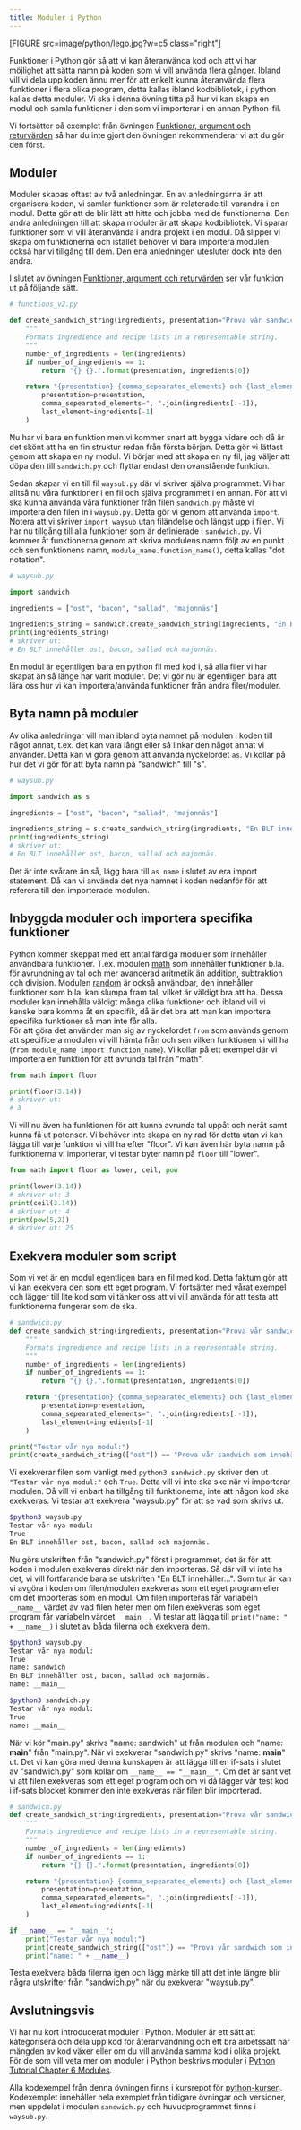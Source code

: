 ```yaml
---
title: Moduler i Python
---
```


[FIGURE src=image/python/lego.jpg?w=c5 class="right"]

Funktioner i Python gör så att vi kan återanvända kod och att vi har möjlighet att sätta namn på koden som vi vill använda flera gånger. Ibland vill vi dela upp koden ännu mer för att enkelt kunna återanvända flera funktioner i flera olika program, detta kallas ibland kodbibliotek, i python kallas detta moduler. Vi ska i denna övning titta på hur vi kan skapa en modul och samla funktioner i den som vi importerar i en annan Python-fil.




Vi fortsätter på exemplet från övningen [Funktioner, argument och returvärden](kunskap/funktioner-argument-och-returvarden-v2) så har du inte gjort den övningen rekommenderar vi att du gör den först.



## Moduler

Moduler skapas oftast av två anledningar. En av anledningarna är att organisera koden, vi samlar funktioner som är relaterade till varandra i en modul. Detta gör att de blir lätt att hitta och jobba med de funktionerna. Den andra anledningen till att skapa moduler är att skapa kodbibliotek. Vi sparar funktioner som vi vill återanvända i andra projekt i en modul. Då slipper vi skapa om funktionerna och istället behöver vi bara importera modulen också har vi tillgång till dem. Den ena anledningen utesluter dock inte den andra.

I slutet av övningen [Funktioner, argument och returvärden](kunskap/funktioner-argument-och-returvarden-v2) ser vår funktion ut på följande sätt.

```python
# functions_v2.py

def create_sandwich_string(ingredients, presentation="Prova vår sandwich som innehåller"):
    """
    Formats ingredience and recipe lists in a representable string.
    """
    number_of_ingredients = len(ingredients)
    if number_of_ingredients == 1:
        return "{} {}.".format(presentation, ingredients[0])

    return "{presentation} {comma_sepearated_elements} och {last_element}.".format(
        presentation=presentation,
        comma_sepearated_elements=", ".join(ingredients[:-1]),
        last_element=ingredients[-1]
    )
```

Nu har vi bara en funktion men vi kommer snart att bygga vidare och då är det skönt att ha en fin struktur redan från första början. Detta gör vi lättast genom att skapa en ny modul. Vi börjar med att skapa en ny fil, jag väljer att döpa den till `sandwich.py` och flyttar endast den ovanstående funktion.

Sedan skapar vi en till fil `waysub.py` där vi skriver själva programmet. Vi har alltså nu våra funktioner i en fil och själva programmet i en annan. För att vi ska kunna använda våra funktioner från filen `sandwich.py` måste vi importera den filen in i `waysub.py`. Detta gör vi genom att använda `import`. Notera att vi skriver `import waysub` utan filändelse och längst upp i filen. Vi har nu tillgång till alla funktioner som är definierade i `sandwich.py`. Vi kommer åt funktionerna genom att skriva modulens namn följt av en punkt `.` och sen funktionens namn, `module_name.function_name()`, detta kallas "dot notation".

```python
# waysub.py

import sandwich

ingredients = ["ost", "bacon", "sallad", "majonnäs"]

ingredients_string = sandwich.create_sandwich_string(ingredients, "En BLT innehåller")
print(ingredients_string)
# skriver ut:
# En BLT innehåller ost, bacon, sallad och majonnäs.
```

En modul är egentligen bara en python fil med kod i, så alla filer vi har skapat än så länge har varit moduler. Det vi gör nu är egentligen bara att lära oss hur vi kan importera/använda funktioner från andra filer/moduler.

## Byta namn på moduler

Av olika anledningar vill man ibland byta namnet på modulen i koden till något annat, t.ex. det kan vara långt eller så linkar den något annat vi använder. Detta kan vi göra genom att använda nyckelordet `as`. Vi kollar på hur det vi gör för att byta namn på "sandwich" till "s".

```python
# waysub.py

import sandwich as s

ingredients = ["ost", "bacon", "sallad", "majonnäs"]

ingredients_string = s.create_sandwich_string(ingredients, "En BLT innehåller")
print(ingredients_string)
# skriver ut:
# En BLT innehåller ost, bacon, sallad och majonnäs.
```

Det är inte svårare än så, lägg bara till `as name` i slutet av era import statement. Då kan vi använda det nya namnet i koden nedanför för att referera till den importerade modulen.

## Inbyggda moduler och importera specifika funktioner

Python kommer skeppat med ett antal färdiga moduler som innehåller användbara funktioner. T.ex. modulen [math](https://docs.python.org/3/library/math.html) som innehåller funktioner b.la. för avrundning av tal och mer avancerad aritmetik än addition, subtraktion och division. Modulen [random](https://docs.python.org/3/library/random.html) är också användbar, den innehåller funktioner som b.la. kan slumpa fram tal, vilket är väldigt bra att ha. Dessa moduler kan innehålla väldigt många olika funktioner och ibland vill vi kanske bara komma åt en specifik, då är det bra att man kan importera specifika funktioner så man inte får alla.  
För att göra det använder man sig av nyckelordet `from` som används genom att specificera modulen vi vill hämta från och sen vilken funktionen vi vill ha (`from module_name import function_name`). Vi kollar på ett exempel där vi importera en funktion för att avrunda tal från "math".

```python
from math import floor

print(floor(3.14))
# skriver ut:
# 3
```

Vi vill nu även ha funktionen för att kunna avrunda tal uppåt och neråt samt kunna få ut potenser. Vi behöver inte skapa en ny rad för detta utan vi kan lägga till varje funktion vi vill ha efter "floor". Vi kan även här byta namn på funktionerna vi importerar, vi testar byter namn på `floor` till "lower".


```python
from math import floor as lower, ceil, pow

print(lower(3.14))
# skriver ut: 3
print(ceil(3.14))
# skriver ut: 4
print(pow(5,2))
# skriver ut: 25
```



## Exekvera moduler som script
Som vi vet är en modul egentligen bara en fil med kod. Detta faktum gör att vi kan exekvera den som ett eget program. Vi fortsätter med vårat exempel och lägger till lite kod som vi tänker oss att vi vill använda för att testa att funktionerna fungerar som de ska.

```python
# sandwich.py
def create_sandwich_string(ingredients, presentation="Prova vår sandwich som innehåller"):
    """
    Formats ingredience and recipe lists in a representable string.
    """
    number_of_ingredients = len(ingredients)
    if number_of_ingredients == 1:
        return "{} {}.".format(presentation, ingredients[0])

    return "{presentation} {comma_sepearated_elements} och {last_element}.".format(
        presentation=presentation,
        comma_sepearated_elements=", ".join(ingredients[:-1]),
        last_element=ingredients[-1]
    )

print("Testar vår nya modul:")
print(create_sandwich_string(["ost"]) == "Prova vår sandwich som innehåller ost.")
```

Vi exekverar filen som vanligt med `python3 sandwich.py` skriver den ut `"Testar vår nya modul:"` och `True`. Detta vill vi inte ska ske när vi importerar modulen. Då vill vi enbart ha tillgång till funktionerna, inte att någon kod ska exekveras. Vi testar att exekvera "waysub.py" för att se vad som skrivs ut.

```bash
$python3 waysub.py
Testar vår nya modul:
True
En BLT innehåller ost, bacon, sallad och majonnäs.
```

Nu görs utskriften från "sandwich.py" först i programmet, det är för att koden i modulen exekveras direkt när den importeras. Så där vill vi inte ha det, vi vill fortfarande bara se utskriften "En BLT innehåller...". Som tur är kan vi avgöra i koden om filen/modulen exekveras som ett eget program eller om det importeras som en modul. Om filen importeras får variabeln `__name__` värdet av vad filen heter men om filen exekveras som eget program får variabeln värdet `__main__`. Vi testar att lägga till `print("name: " + __name__)` i slutet av båda filerna och exekvera dem.

```bash
$python3 waysub.py
Testar vår nya modul:
True
name: sandwich
En BLT innehåller ost, bacon, sallad och majonnäs.
name: __main__

$python3 sandwich.py
Testar vår nya modul:
True
name: __main__
```

När vi kör "main.py" skrivs "name: sandwich" ut från modulen och "name: __main__" från "main.py". När vi exekverar "sandwich.py" skrivs "name: __main__" ut. Det vi kan göra med denna kunskapen är att lägga till en if-sats i slutet av "sandwich.py" som kollar om `__name__ == "__main__"`. Om det är sant vet vi att filen exekveras som ett eget program och om vi då lägger vår test kod i if-sats blocket kommer den inte exekveras när filen blir importerad.

```python
# sandwich.py
def create_sandwich_string(ingredients, presentation="Prova vår sandwich som innehåller"):
    """
    Formats ingredience and recipe lists in a representable string.
    """
    number_of_ingredients = len(ingredients)
    if number_of_ingredients == 1:
        return "{} {}.".format(presentation, ingredients[0])

    return "{presentation} {comma_sepearated_elements} och {last_element}.".format(
        presentation=presentation,
        comma_sepearated_elements=", ".join(ingredients[:-1]),
        last_element=ingredients[-1]
    )

if __name__ == "__main__":
    print("Testar vår nya modul:")
    print(create_sandwich_string(["ost"]) == "Prova vår sandwich som innehåller ost.")
    print("name: " + __name__)
```

Testa exekvera båda filerna igen och lägg märke till att det inte längre blir några utskrifter från "sandwich.py" när du exekverar "waysub.py".




## Avslutningsvis

Vi har nu kort introducerat moduler i Python. Moduler är ett sätt att kategorisera och dela upp kod för återanvändning och ett bra arbetssätt när mängden av kod växer eller om du vill använda samma kod i olika projekt. För de som vill veta mer om moduler i Python beskrivs moduler i [Python Tutorial Chapter 6 Modules](https://docs.python.org/3/tutorial/modules.html).

Alla kodexempel från denna övningen finns i kursrepot för [python-kursen](https://github.com/dbwebb-se/python/tree/master/example/functions). Kodexemplet innehåller hela exemplet från tidigare övningar och versioner, men uppdelat i modulen `sandwich.py` och huvudprogrammet finns i `waysub.py`.
